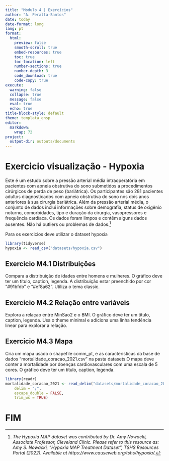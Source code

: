 ```yaml
---
title: "Modulo 4 | Exercícios"
author: "A. Peralta-Santos"
date: today
date-format: long
lang: pt 
format:
  html:
    preview: false
    smooth-scroll: true
    embed-resources: true
    toc: true
    toc-location: left
    number-sections: true
    number-depth: 3
    code_download: true
    code-copy: true
execute:
  warning: false
  collapse: true
  message: false
  eval: true
  echo: true
title-block-style: default
theme: templata_ensp
editor: 
  markdown: 
    wrap: 72
project:
  output-dir: outputs/documents
---
```


# Exercicio visualização - Hypoxia 

Este é um estudo sobre a pressão arterial média intraoperatória em pacientes com apneia obstrutiva do sono submetidos a procedimentos cirúrgicos de perda de peso (bariátrica). Os participantes são 281 pacientes adultos diagnosticados com apneia obstrutiva do sono nos dois anos anteriores à sua cirurgia bariátrica. Além da pressão arterial média, o conjunto de dados inclui informações sobre demografia, status de oxigênio noturno, comorbidades, tipo e duração da cirurgia, vasopressores e frequência cardíaca. Os dados foram limpos e contêm alguns dados ausentes. Não há outliers ou problemas de dados.[^1]

[^1]:*The Hypoxia MAP dataset was contributed by Dr. Amy Nowacki, Associate Professor, Cleveland Clinic. Please refer to this resource as: Amy S. Nowacki, “Hypoxia MAP Treatment Dataset”, TSHS Resources Portal (2022). Available at https://www.causeweb.org/tshs/hypoxia/.*

Para os exercicios deve utilizar o dataset hypoxia
```r
library(tidyverse)
hypoxia <- read_csv("datasets/hypoxia.csv")
```



## Exercicio M4.1 Distribuições

Compara a distribuição de idades entre homens e mulheres. O gráfico deve ter um título, caption, legenda. A distribuição estar preenchido por cor "#91bfdb" e "#ef8a62". Utiliza o tema classic.  


## Exercicio M4.2 Relação entre variáveis

Explora a relaçao entre MinSao2 e o BMI. O gráfico deve ter um título, caption, legenda. Usa o theme minimal e adiciona uma linha tendência linear para explorar a relação.

## Exercicio M4.3 Mapa

Cria um mapa usado o shapefile comm_pt, e as caracteristicas da base de dados "mortalidade_coracao_2021.csv" na pasta datasets.O mapa deve conter a mortalidade por doenças cardiovasculares com uma escala de 5 cores. O gráfico deve ter um título, caption, legenda.

```r
library(readr)
mortalidade_coracao_2021 <- read_delim("datasets/mortalidade_coracao_2021.csv", 
    delim = ";", 
    escape_double = FALSE, 
    trim_ws = TRUE)
```

# FIM